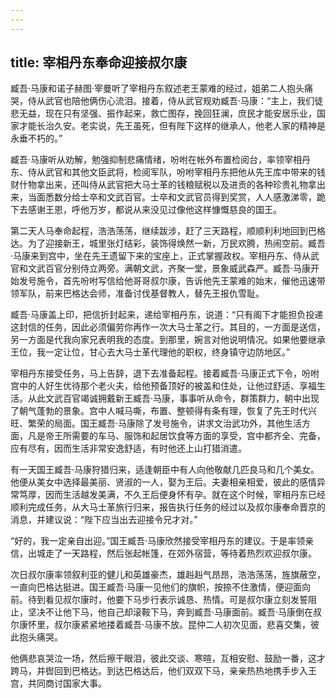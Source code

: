 ```yaml
---
---
---
```

title: 宰相丹东奉命迎接叔尔康
---




臧吾·马康和诺子赫图·宰曼听了宰相丹东叙述老王蒙难的经过，姐弟二人抱头痛哭，侍从武官也陪他俩伤心流泪。接着，侍从武官规劝臧吾·马康：“主上，我们徒悲无益，现在只有坚强、振作起来，救亡图存，挽回狂澜，庶民才能安居乐业，国家才能长治久安。老实说，先王虽死，但有陛下这样的继承人，他老人家的精神是永垂不朽的。”

臧吾·马康听从劝解，勉强抑制悲痛情绪，吩咐在帐外布置检阅台，率领宰相丹东、侍从武官和其他文臣武将，检阅军队，吩咐宰相丹东把他从先王库中带来的钱财什物拿出来，还叫侍从武官把大马士革的钱粮赋税以及进贡的各种珍贵礼物拿出来，当面悉数分给士卒和文武百官。士卒和文武官员得到奖赏，人人感激涕零，跪下去感谢王恩，呼他万岁，都说从来没见过像他这样慷慨慈良的国王。

第二天人马奉命起程，浩浩荡荡，继续跋涉，赶了三天路程，顺顺利利地回到巴格达。为了迎接新王，城里张灯结彩，装饰得焕然一新，万民欢腾，热闹空前。臧吾·马康来到宫中，坐在先王遗留下来的宝座上，正式掌握政权。宰相丹东、侍从武官和文武百官分别侍立两旁。满朝文武，齐聚一堂，景象威武森严。臧吾·马康开始发号施令，首先吩咐写信给他哥哥叔尔康，告诉他先王蒙难的始末，催他迅速带领军队，前来巴格达会师，准备讨伐基督教人，替先王报仇雪耻。

臧吾·马康盖上印，把信折封起来，递给宰相丹东，说道：“只有阁下才能担负投递这封信的任务，因此必须偏劳你再作一次大马士革之行。其目的，一方面是送信，另一方面是代我向家兄表明我的态度。到那里，婉言对他说明情况。如果他要继承王位，我一定让位，甘心去大马士革代理他的职权，终身镇守边防地区。”

宰相丹东接受任务，马上告辞，退下去准备起程。接着臧吾·马康正式下令，吩咐宫中的人好生优待那个老火夫，给他预备顶好的被盖和住处，让他过舒适、享福生活。从此文武百官竭诚拥戴新王臧吾·马康，事事听从命令，群策群力，朝中出现了朝气蓬勃的景象。宫中人喊马嘶，布置、整顿得有条有理，恢复了先王时代兴旺、繁荣的局面。国王臧吾·马康除了发号施令，讲求文治武功外，其他生活方面，凡是帝王所需要的车马、服饰和起居饮食等方面的享受，宫中都齐全、完备，应有尽有，因而生活非常安逸舒适，有时他还上山打猎消遣。

有一天国王臧吾·马康狩猎归来，适逢朝臣中有人向他敬献几匹良马和几个美女。他便从美女中选择最美丽、贤淑的一人，娶为王后。夫妻相亲相爱，彼此的感情异常笃厚，因而生活越发美满，不久王后便身怀有孕。就在这个时候，宰相丹东已经顺利完成任务，从大马士革旅行归来，报告执行任务的经过以及叔尔康奉命晋京的消息，并建议说：“陛下应当出去迎接令兄才对。”

“好的，我一定亲自出迎。”国王臧吾·马康欣然接受宰相丹东的建议。于是率领亲信，出城走了一天路程，然后张起帐篷，在郊外宿营，等待着热烈欢迎叔尔康。

次日叔尔康率领叙利亚的健儿和英雄豪杰，雄赳赳气昂昂，浩浩荡荡，旌旗蔽空，一直向巴格达挺进。国王臧吾·马康一见他们的旗帜，按捺不住激情，便迎面向前。待到看见叔尔康时，他要下马步行表示诚恳、热情。可是叔尔康立刻发誓阻止，坚决不让他下马，他自己却滚鞍下马，奔到臧吾·马康面前。臧吾·马康倒在叔尔康怀里，叔尔康紧紧地搂着臧吾·马康不放。昆仲二人初次见面，悲喜交集，彼此抱头痛哭。

他俩悲哀哭泣一场，然后擦干眼泪，彼此交谈、寒暄，互相安慰、鼓励一番，这才跨马，并辔回到巴格达。到达巴格达后，他们双双下马，亲亲热热地携手步入王宫，共同商讨国家大事。